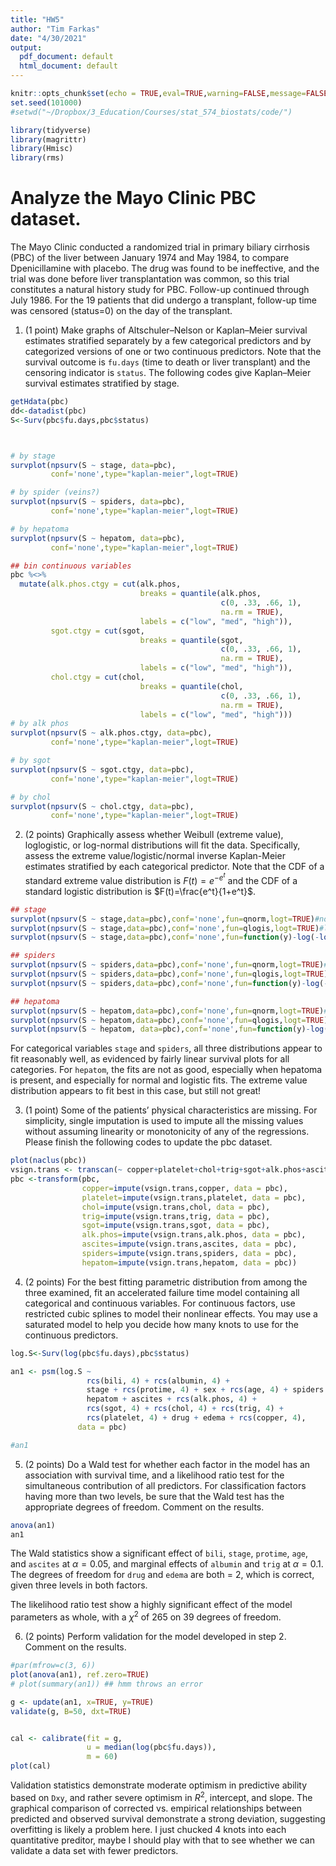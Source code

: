 ```yaml
---
title: "HW5"
author: "Tim Farkas"
date: "4/30/2021"
output:
  pdf_document: default
  html_document: default
---
```



```r
knitr::opts_chunk$set(echo = TRUE,eval=TRUE,warning=FALSE,message=FALSE)
set.seed(101000)
#setwd("~/Dropbox/3_Education/Courses/stat_574_biostats/code/")

```

```r
library(tidyverse)
library(magrittr)
library(Hmisc)
library(rms)
```

Analyze the Mayo Clinic PBC dataset.
===

The Mayo Clinic conducted a randomized trial in primary biliary cirrhosis
(PBC) of the liver between January 1974 and May 1984, to compare Dpenicillamine
with placebo. The drug was found to be ineffective, and the trial was done before liver transplantation was common, so this trial constitutes a natural history study for PBC. Follow-up continued through
July 1986. For the 19 patients that did undergo a transplant, follow-up time was
censored (status=0) on the day of the transplant.


1. (1 point) Make graphs of Altschuler–Nelson or Kaplan–Meier survival estimates stratified separately by a few categorical predictors and by categorized versions of one or two continuous predictors. Note that the survival outcome is `fu.days` (time to death or liver transplant) and the censoring indicator is `status`. The following codes give Kaplan–Meier survival estimates stratified by stage.
```r

getHdata(pbc)
dd<-datadist(pbc)
S<-Surv(pbc$fu.days,pbc$status)



# by stage
survplot(npsurv(S ~ stage, data=pbc),
         conf='none',type="kaplan-meier",logt=TRUE)

# by spider (veins?)
survplot(npsurv(S ~ spiders, data=pbc),
         conf='none',type="kaplan-meier",logt=TRUE)

# by hepatoma
survplot(npsurv(S ~ hepatom, data=pbc),
         conf='none',type="kaplan-meier",logt=TRUE)

## bin continuous variables
pbc %<>%
  mutate(alk.phos.ctgy = cut(alk.phos, 
                             breaks = quantile(alk.phos,
                                               c(0, .33, .66, 1), 
                                               na.rm = TRUE), 
                             labels = c("low", "med", "high")), 
         sgot.ctgy = cut(sgot, 
                             breaks = quantile(sgot,
                                               c(0, .33, .66, 1), 
                                               na.rm = TRUE), 
                             labels = c("low", "med", "high")), 
         chol.ctgy = cut(chol, 
                             breaks = quantile(chol,
                                               c(0, .33, .66, 1), 
                                               na.rm = TRUE), 
                             labels = c("low", "med", "high")))
# by alk phos
survplot(npsurv(S ~ alk.phos.ctgy, data=pbc),
         conf='none',type="kaplan-meier",logt=TRUE)

# by sgot
survplot(npsurv(S ~ sgot.ctgy, data=pbc),
         conf='none',type="kaplan-meier",logt=TRUE)

# by chol
survplot(npsurv(S ~ chol.ctgy, data=pbc),
         conf='none',type="kaplan-meier",logt=TRUE)
```
2. (2 points) Graphically assess whether Weibull (extreme value), loglogistic, or log-normal distributions will fit the data.  Specifically, assess the extreme value/logistic/normal inverse Kaplan-Meier estimates stratified by each categorical predictor. Note that the CDF of a standard extreme value distribution is $F(t) = e^{-e^t}$ and the CDF of a standard logistic distribution is $F(t)=\frac{e^t}{1+e^t}$.
```r
## stage
survplot(npsurv(S ~ stage,data=pbc),conf='none',fun=qnorm,logt=TRUE)#normal
survplot(npsurv(S ~ stage,data=pbc),conf='none',fun=qlogis,logt=TRUE)#logistic
survplot(npsurv(S ~ stage,data=pbc),conf='none',fun=function(y)-log(-log(y)),logt=TRUE) #extreme value distribution 

## spiders
survplot(npsurv(S ~ spiders,data=pbc),conf='none',fun=qnorm,logt=TRUE)#normal
survplot(npsurv(S ~ spiders,data=pbc),conf='none',fun=qlogis,logt=TRUE)#logistic
survplot(npsurv(S ~ spiders,data=pbc),conf='none',fun=function(y)-log(-log(y)),logt=TRUE) #extreme value distribution 

## hepatoma
survplot(npsurv(S ~ hepatom,data=pbc),conf='none',fun=qnorm,logt=TRUE)#normal
survplot(npsurv(S ~ hepatom,data=pbc),conf='none',fun=qlogis,logt=TRUE)#logistic
survplot(npsurv(S ~ hepatom, data=pbc),conf='none',fun=function(y)-log(-log(y)),logt=TRUE) #extreme value distribution 

```

For categorical variables `stage` and `spiders`, all three distributions appear to fit reasonably well, as evidenced by fairly linear survival plots for all categories. For `hepatom`, the fits are not as good, especially when hepatoma is present, and especially for normal and logistic fits. The extreme value distribution appears to fit best in this case, but still not great!

3. (1 point) Some of the patients' physical characteristics are missing. For simplicity, single imputation is used to impute all the missing values without assuming linearity or monotonicity of any of the regressions. Please finish the following codes to update the pbc dataset. 
```r
plot(naclus(pbc))
vsign.trans <- transcan(~ copper+platelet+chol+trig+sgot+alk.phos+ascites+spiders+hepatom , data =pbc, imputed=TRUE , pl=FALSE )
pbc <-transform(pbc,
                copper=impute(vsign.trans,copper, data = pbc), 
                platelet=impute(vsign.trans,platelet, data = pbc), 
                chol=impute(vsign.trans,chol, data = pbc), 
                trig=impute(vsign.trans,trig, data = pbc), 
                sgot=impute(vsign.trans,sgot, data = pbc), 
                alk.phos=impute(vsign.trans,alk.phos, data = pbc), 
                ascites=impute(vsign.trans,ascites, data = pbc), 
                spiders=impute(vsign.trans,spiders, data = pbc), 
                hepatom=impute(vsign.trans,hepatom, data = pbc))

```
4. (2 points) For the best fitting parametric distribution from among the three examined,
fit an accelerated failure time model containing all categorical and continuous variables. For continuous factors, use restricted cubic splines to model their nonlinear effects. You may use a saturated model to help you decide how many knots to use for the continuous predictors. 

```r
log.S<-Surv(log(pbc$fu.days),pbc$status)

an1 <- psm(log.S ~ 
                 rcs(bili, 4) + rcs(albumin, 4) + 
                 stage + rcs(protime, 4) + sex + rcs(age, 4) + spiders +
                 hepatom + ascites + rcs(alk.phos, 4) + 
                 rcs(sgot, 4) + rcs(chol, 4) + rcs(trig, 4) + 
                 rcs(platelet, 4) + drug + edema + rcs(copper, 4), 
               data = pbc)

#an1
```

5. (2 points) Do a Wald test for whether each factor in the model has an
association with survival time, and a likelihood ratio test for the simultaneous
contribution of all predictors. For classification factors having more
than two levels, be sure that the Wald test has the appropriate degrees
of freedom. Comment on the results.

```r
anova(an1)
an1
```

The Wald statistics show a significant effect of `bili`, `stage`, `protime`, `age`, and `ascites` at $\alpha = 0.05$, and marginal effects of `albumin` and `trig` at $\alpha = 0.1$. The degrees of freedom for `drug` and `edema` are both = 2, which is correct, given three levels in both factors. 

The likelihood ratio test show a highly significant effect of the model parameters as whole, with a $\chi^2$ of 265 on 39 degrees of freedom.  


6. (2 points) Perform validation for the model developed in step 2. Comment on the results.

```r
#par(mfrow=c(3, 6))
plot(anova(an1), ref.zero=TRUE)
# plot(summary(an1)) ## hmm throws an error

g <- update(an1, x=TRUE, y=TRUE)
validate(g, B=50, dxt=TRUE)


cal <- calibrate(fit = g, 
                 u = median(log(pbc$fu.days)), 
                 m = 60)
plot(cal)
```

Validation statistics demonstrate moderate optimism in predictive ability based on `Dxy`, and rather severe optimism in $R^2$, intercept, and slope. The graphical comparison of corrected vs. empirical relationships between predicted and observed survival demonstrate a strong deviation, suggesting overfitting is likely a problem here. I just chucked 4 knots into each quantitative preditor, maybe I should play with that to see whether we can validate a data set with fewer predictors. 
